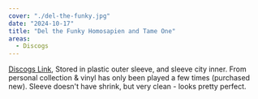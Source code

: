 ```yaml
---
cover: "./del-the-funky.jpg"
date: "2024-10-17"
title: "Del the Funky Homosapien and Tame One"
areas:
  - Discogs
---
```


[Discogs Link](https://www.discogs.com/sell/item/3170326363), Stored in plastic outer sleeve, and sleeve city inner. From personal collection & vinyl has only been played a few times (purchased new). Sleeve doesn't have shrink, but very clean - looks pretty perfect.